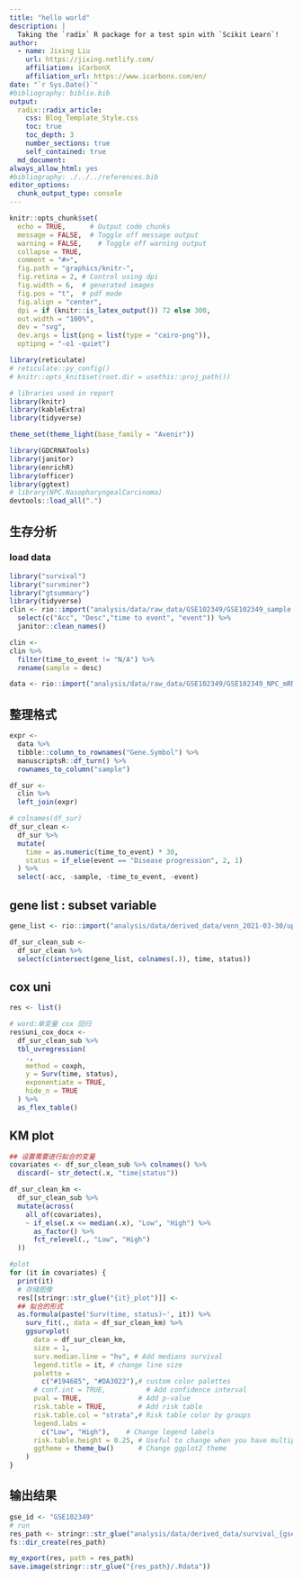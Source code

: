 ```yaml
---
title: "hello world"
description: |
  Taking the `radix` R package for a test spin with `Scikit Learn`!
author:
  - name: Jixing Liu
    url: https://jixing.netlify.com/
    affiliation: iCarbonX
    affiliation_url: https://www.icarbonx.com/en/
date: "`r Sys.Date()`"
#bibliography: biblio.bib  
output:
  radix::radix_article:
    css: Blog_Template_Style.css
    toc: true
    toc_depth: 3
    number_sections: true
    self_contained: true
  md_document:
always_allow_html: yes
#bibliography: ./../../references.bib
editor_options: 
  chunk_output_type: console
---
```



```r
knitr::opts_chunk$set(
  echo = TRUE,      # Output code chunks
  message = FALSE,  # Toggle off message output 
  warning = FALSE,    # Toggle off warning output
  collapse = TRUE,
  comment = "#>",
  fig.path = "graphics/knitr-",
  fig.retina = 2, # Control using dpi
  fig.width = 6,  # generated images
  fig.pos = "t",  # pdf mode
  fig.align = "center",
  dpi = if (knitr::is_latex_output()) 72 else 300, 
  out.width = "100%",
  dev = "svg",
  dev.args = list(png = list(type = "cairo-png")),
  optipng = "-o1 -quiet") 

library(reticulate)
# reticulate::py_config()
# knitr::opts_knit$set(root.dir = usethis::proj_path())

# libraries used in report
library(knitr)
library(kableExtra)
library(tidyverse)

theme_set(theme_light(base_family = "Avenir"))
```


```r
library(GDCRNATools)
library(janitor)
library(enrichR)
library(officer)
library(ggtext)
# library(NPC.NasopharyngealCarcinoma)
devtools::load_all(".")

```



## 生存分析

### load data

```r
library("survival")
library("survminer")
library("gtsummary")
library(tidyverse)
clin <- rio::import("analysis/data/raw_data/GSE102349/GSE102349_sample.txt") %>% 
  select(c("Acc", "Desc","time to event", "event")) %>% 
  janitor::clean_names()

clin <- 
clin %>% 
  filter(time_to_event != "N/A") %>% 
  rename(sample = desc) 

data <- rio::import("analysis/data/raw_data/GSE102349/GSE102349_NPC_mRNA_processed.txt.gz")

```

## 整理格式

```r
expr <-
  data %>%
  tibble::column_to_rownames("Gene.Symbol") %>%
  manuscriptsR::df_turn() %>%
  rownames_to_column("sample")

df_sur <-
  clin %>%
  left_join(expr)

# colnames(df_sur)
df_sur_clean <-
  df_sur %>%
  mutate(
    time = as.numeric(time_to_event) * 30,
    status = if_else(event == "Disease progression", 2, 1)
  ) %>%
  select(-acc, -sample, -time_to_event, -event)
```


## gene list : subset variable
```r
gene_list <- rio::import("analysis/data/derived_data/venn_2021-03-30/up_genes.csv") %>% pull(genes)

df_sur_clean_sub <- 
  df_sur_clean %>% 
  select(c(intersect(gene_list, colnames(.)), time, status)) 
```



## cox uni

```r
res <- list()

# word:单变量 cox 回归
res$uni_cox_docx <-
  df_sur_clean_sub %>% 
  tbl_uvregression(
    .,
    method = coxph,
    y = Surv(time, status),
    exponentiate = TRUE,
    hide_n = TRUE
  ) %>%
  as_flex_table()
```


## KM plot

```r
## 设置需要进行拟合的变量
covariates <- df_sur_clean_sub %>% colnames() %>%
  discard(~ str_detect(.x, "time|status"))

df_sur_clean_km <-
  df_sur_clean_sub %>%
  mutate(across(
    all_of(covariates),
    ~ if_else(.x <= median(.x), "Low", "High") %>%
      as_factor() %>%
      fct_relevel(., "Low", "High")
  )) 

#plot
for (it in covariates) {
  print(it)
  # 存储图像
  res[[stringr::str_glue("{it}_plot")]] <- 
  ## 拟合的形式
  as.formula(paste('Surv(time, status)~', it)) %>% 
    surv_fit(., data = df_sur_clean_km) %>% 
    ggsurvplot(
      data = df_sur_clean_km,
      size = 1,  
      surv.median.line = "hv", # Add medians survival
      legend.title = it, # change line size
      palette =
        c("#194685", "#DA3022"),# custom color palettes
      # conf.int = TRUE,          # Add confidence interval
      pval = TRUE,              # Add p-value
      risk.table = TRUE,        # Add risk table
      risk.table.col = "strata",# Risk table color by groups
      legend.labs =
        c("Low", "High"),    # Change legend labels
      risk.table.height = 0.25, # Useful to change when you have multiple groups
      ggtheme = theme_bw()      # Change ggplot2 theme
    )
}
```


## 输出结果
```r
gse_id <- "GSE102349"
# run
res_path <- stringr::str_glue("analysis/data/derived_data/survival_{gse_id}")
fs::dir_create(res_path)

my_export(res, path = res_path)
save.image(stringr::str_glue("{res_path}/.Rdata"))
```



